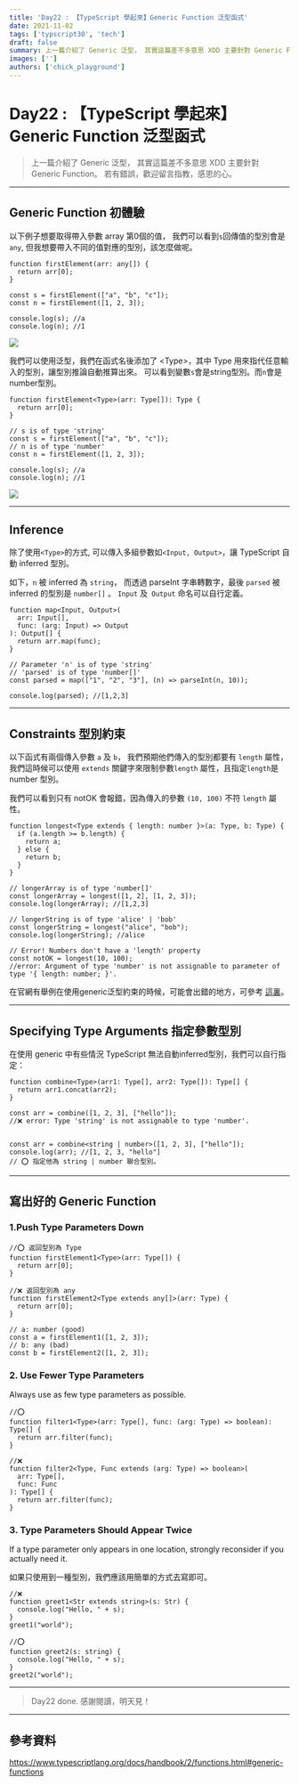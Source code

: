 ```yaml
---
title: 'Day22 : 【TypeScript 學起來】Generic Function 泛型函式'
date: 2021-11-02
tags: ['typscript30', 'tech']
draft: false
summary: 上一篇介紹了 Generic 泛型， 其實這篇差不多意思 XDD 主要針對 Generic Function。
images: ['']
authors: ['chick_playground']
---
```


# Day22 : 【TypeScript 學起來】Generic Function 泛型函式

> 上一篇介紹了 Generic 泛型， 其實這篇差不多意思 XDD 主要針對 Generic Function。
> 若有錯誤，歡迎留言指教，感恩的心。

---

## Generic Function 初體驗

以下例子想要取得帶入參數 array 第0個的值， 我們可以看到`s`回傳值的型別會是 `any`, 但我想要帶入不同的值對應的型別，該怎麼做呢。

```typescript=
function firstElement(arr: any[]) {
  return arr[0];
}

const s = firstElement(["a", "b", "c"]);
const n = firstElement([1, 2, 3]);

console.log(s); //a
console.log(n); //1
```

![](https://i.imgur.com/713sjvq.png)

我們可以使用泛型，我們在函式名後添加了 &lt;Type&gt;，其中 Type 用來指代任意輸入的型別，讓型別推論自動推算出來。 可以看到變數`s`會是string型別。而`n`會是number型別。

```typescript=
function firstElement<Type>(arr: Type[]): Type {
  return arr[0];
}

// s is of type 'string'
const s = firstElement(["a", "b", "c"]);
// n is of type 'number'
const n = firstElement([1, 2, 3]);

console.log(s); //a
console.log(n); //1
```

![](https://i.imgur.com/0GkMsB4.png)

---

## Inference

除了使用`<Type>`的方式, 可以傳入多組參數如`<Input, Output>`，讓 TypeScript 自動 inferred 型別。

如下，`n` 被 inferred 為 `string`， 而透過 parseInt 字串轉數字，最後 `parsed` 被 inferred 的型別是 `number[]` 。 `Input` 及` Output` 命名可以自行定義。

```typescript=
function map<Input, Output>(
  arr: Input[],
  func: (arg: Input) => Output
): Output[] {
  return arr.map(func);
}

// Parameter 'n' is of type 'string'
// 'parsed' is of type 'number[]'
const parsed = map(["1", "2", "3"], (n) => parseInt(n, 10));

console.log(parsed); //[1,2,3]
```

---

## Constraints 型別約束

以下函式有兩個傳入參數 `a` 及 `b`， 我們預期他們傳入的型別都要有 `length` 屬性，我們這時候可以使用 `extends` 關鍵字來限制參數`length` 屬性，且指定`length`是 number 型別。

我們可以看到只有 notOK 會報錯，因為傳入的參數 `(10, 100)` 不符 `length` 屬性。

```typescript=
function longest<Type extends { length: number }>(a: Type, b: Type) {
  if (a.length >= b.length) {
    return a;
  } else {
    return b;
  }
}

// longerArray is of type 'number[]'
const longerArray = longest([1, 2], [1, 2, 3]);
console.log(longerArray); //[1,2,3]

// longerString is of type 'alice' | 'bob'
const longerString = longest("alice", "bob");
console.log(longerString); //alice

// Error! Numbers don't have a 'length' property
const notOK = longest(10, 100);
//error: Argument of type 'number' is not assignable to parameter of type '{ length: number; }'.

```

在官網有舉例在使用generic泛型約束的時候，可能會出錯的地方，可參考 [這裏](https://www.typescriptlang.org/docs/handbook/2/functions.html#working-with-constrained-values)。

---

## Specifying Type Arguments 指定參數型別

在使用 generic 中有些情況 TypeScript 無法自動inferred型別，我們可以自行指定：

```javascript=
function combine<Type>(arr1: Type[], arr2: Type[]): Type[] {
  return arr1.concat(arr2);
}

const arr = combine([1, 2, 3], ["hello"]);
//❌ error: Type 'string' is not assignable to type 'number'.


const arr = combine<string | number>([1, 2, 3], ["hello"]);
console.log(arr); //[1, 2, 3, "hello"]
// ⭕ 指定他為 string | number 聯合型別。

```

---

## 寫出好的 Generic Function

### 1.Push Type Parameters Down

```typescript=
//⭕ 返回型別為 Type
function firstElement1<Type>(arr: Type[]) {
  return arr[0];
}

//❌ 返回型別為 any
function firstElement2<Type extends any[]>(arr: Type) {
  return arr[0];
}

// a: number (good)
const a = firstElement1([1, 2, 3]);
// b: any (bad)
const b = firstElement2([1, 2, 3]);

```

### 2. Use Fewer Type Parameters

Always use as few type parameters as possible.

```typescript=
//⭕
function filter1<Type>(arr: Type[], func: (arg: Type) => boolean): Type[] {
  return arr.filter(func);
}

//❌
function filter2<Type, Func extends (arg: Type) => boolean>(
  arr: Type[],
  func: Func
): Type[] {
  return arr.filter(func);
}
```

### 3. Type Parameters Should Appear Twice

If a type parameter only appears in one location, strongly reconsider if you actually need it.

如果只使用到一種型別，我們應該用簡單的方式去寫即可。

```typescript=
//❌
function greet1<Str extends string>(s: Str) {
  console.log("Hello, " + s);
}
greet1("world");

//⭕
function greet2(s: string) {
  console.log("Hello, " + s);
}
greet2("world");
```

---

> Day22 done. 感謝閱讀，明天見！

---

## 參考資料

https://www.typescriptlang.org/docs/handbook/2/functions.html#generic-functions
